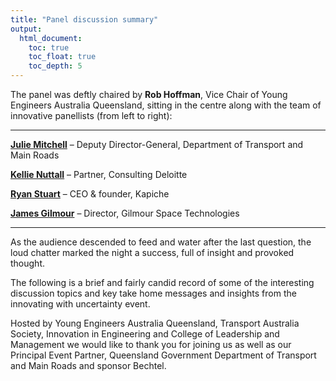 ```yaml
---
title: "Panel discussion summary"
output:
  html_document:
    toc: true
    toc_float: true
    toc_depth: 5
---
```


The panel was deftly chaired by __Rob Hoffman__, Vice Chair of Young Engineers Australia Queensland, sitting in the centre along with the team of innovative panellists (from left to right):

***

[__Julie Mitchell__](https://www.linkedin.com/in/julie-mitchell-7a235614/) -- Deputy Director-General, Department of Transport and Main Roads\ 

[__Kellie Nuttall__](https://www2.deloitte.com/au/en/profiles/kellie-nuttall.html) -- Partner, Consulting Deloitte\

[__Ryan Stuart__](https://www.linkedin.com/in/rstuart85) -- CEO & founder, Kapiche\

[__James Gilmour__](https://www.linkedin.com/in/james-gilmour-75208b16/) -- Director, Gilmour Space Technologies\


***

As the audience descended to feed and water after the last question, the loud chatter marked the night a success, full of insight and provoked thought.

The following is a brief and fairly candid record of some of the interesting discussion topics and key take home messages and insights from the innovating with uncertainty event.

Hosted by Young Engineers Australia Queensland, Transport Australia Society, Innovation in Engineering and College of Leadership and Management we would like to thank you for joining us as well as our Principal Event Partner, Queensland Government Department of Transport and Main Roads and sponsor Bechtel.

